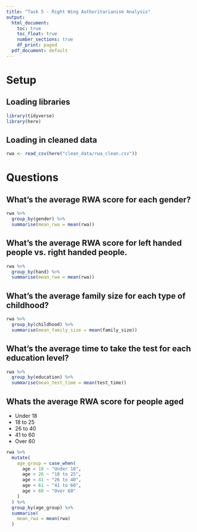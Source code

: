 ```yaml
---
title: "Task 5 - Right Wing Authoritarianism Analysis"
output:
  html_document:
    toc: true
    toc_float: true
    number_sections: true
    df_print: paged
  pdf_document: default
---
```

# Setup

## Loading libraries
```r

library(tidyverse)
library(here) 
```

## Loading in cleaned data
```r
rwa <- read_csv(here("clean_data/rwa_clean.csv"))
```

# Questions

## What's the average RWA score for each gender?

```r
rwa %>%
  group_by(gender) %>%
  summarise(mean_rwa = mean(rwa))
```


## What's the average RWA score for left handed people vs. right handed people.

```r
rwa %>%
  group_by(hand) %>%
  summarise(mean_rwa = mean(rwa))
```


## What's the average family size for each type of childhood?

```r
rwa %>%
  group_by(childhood) %>%
  summarise(mean_family_size = mean(family_size))
```

## What's the average time to take the test for each education level?

```r
rwa %>%
  group_by(education) %>%
  summarise(mean_test_time = mean(test_time))
```

## Whats the average RWA score for people aged
- Under 18
- 18 to 25
- 26 to 40
- 41 to 60
- Over 60

```r
rwa %>%
  mutate(
    age_group = case_when(
      age < 18 ~ "Under 18",
      age < 26 ~ "18 to 25",
      age < 41 ~ "26 to 40",
      age < 61 ~ "41 to 60",
      age > 60 ~ "Over 60"
    )
  ) %>%
  group_by(age_group) %>%
  summarise(
    mean_rwa = mean(rwa)
  )
```



